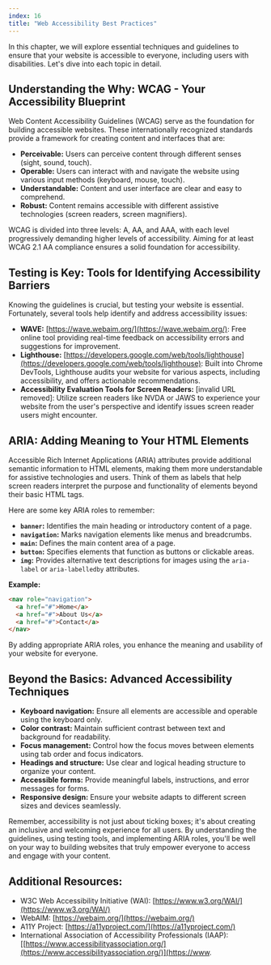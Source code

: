 ```yaml
---
index: 16
title: "Web Accessibility Best Practices"
---
```


In this chapter, we will explore essential techniques and guidelines to ensure that your website is accessible to everyone, including users with disabilities. Let's dive into each topic in detail.

## Understanding the Why: WCAG - Your Accessibility Blueprint

Web Content Accessibility Guidelines (WCAG) serve as the foundation for building accessible websites. These internationally recognized standards provide a framework for creating content and interfaces that are:

- **Perceivable:** Users can perceive content through different senses (sight, sound, touch).
- **Operable:** Users can interact with and navigate the website using various input methods (keyboard, mouse, touch).
- **Understandable:** Content and user interface are clear and easy to comprehend.
- **Robust:** Content remains accessible with different assistive technologies (screen readers, screen magnifiers).

WCAG is divided into three levels: A, AA, and AAA, with each level progressively demanding higher levels of accessibility. Aiming for at least WCAG 2.1 AA compliance ensures a solid foundation for accessibility.

## Testing is Key: Tools for Identifying Accessibility Barriers

Knowing the guidelines is crucial, but testing your website is essential. Fortunately, several tools help identify and address accessibility issues:

- **WAVE:** [https://wave.webaim.org/](https://wave.webaim.org/): Free online tool providing real-time feedback on accessibility errors and suggestions for improvement.
- **Lighthouse:** [https://developers.google.com/web/tools/lighthouse](https://developers.google.com/web/tools/lighthouse): Built into Chrome DevTools, Lighthouse audits your website for various aspects, including accessibility, and offers actionable recommendations.
- **Accessibility Evaluation Tools for Screen Readers:** [invalid URL removed]: Utilize screen readers like NVDA or JAWS to experience your website from the user's perspective and identify issues screen reader users might encounter.

## ARIA: Adding Meaning to Your HTML Elements

Accessible Rich Internet Applications (ARIA) attributes provide additional semantic information to HTML elements, making them more understandable for assistive technologies and users. Think of them as labels that help screen readers interpret the purpose and functionality of elements beyond their basic HTML tags.

Here are some key ARIA roles to remember:

- **`banner`:** Identifies the main heading or introductory content of a page.
- **`navigation`:** Marks navigation elements like menus and breadcrumbs.
- **`main`:** Defines the main content area of a page.
- **`button`:** Specifies elements that function as buttons or clickable areas.
- **`img`:** Provides alternative text descriptions for images using the `aria-label` or `aria-labelledby` attributes.

**Example:**

```html
<nav role="navigation">
  <a href="#">Home</a>
  <a href="#">About Us</a>
  <a href="#">Contact</a>
</nav>
```

By adding appropriate ARIA roles, you enhance the meaning and usability of your website for everyone.

## Beyond the Basics: Advanced Accessibility Techniques

- **Keyboard navigation:** Ensure all elements are accessible and operable using the keyboard only.
- **Color contrast:** Maintain sufficient contrast between text and background for readability.
- **Focus management:** Control how the focus moves between elements using tab order and focus indicators.
- **Headings and structure:** Use clear and logical heading structure to organize your content.
- **Accessible forms:** Provide meaningful labels, instructions, and error messages for forms.
- **Responsive design:** Ensure your website adapts to different screen sizes and devices seamlessly.

Remember, accessibility is not just about ticking boxes; it's about creating an inclusive and welcoming experience for all users. By understanding the guidelines, using testing tools, and implementing ARIA roles, you'll be well on your way to building websites that truly empower everyone to access and engage with your content.

## Additional Resources:

- W3C Web Accessibility Initiative (WAI): [https://www.w3.org/WAI/](https://www.w3.org/WAI/)
- WebAIM: [https://webaim.org/](https://webaim.org/)
- A11Y Project: [https://a11yproject.com/](https://a11yproject.com/)
- International Association of Accessibility Professionals (IAAP): [[https://www.accessibilityassociation.org/](https://www.accessibilityassociation.org/)](https://www.
